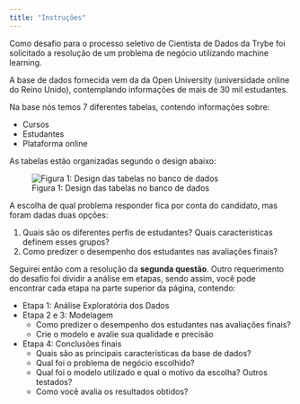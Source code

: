 ```yaml
---
title: "Instruções"
---
```


Como desafio para o processo seletivo de Cientista de Dados da Trybe foi solicitado a resolução de um problema de negócio utilizando machine learning.

A base de dados fornecida vem da da Open University (universidade online do Reino Unido), contemplando informações de mais de 30 mil estudantes.

Na base nós temos 7 diferentes tabelas, contendo informações sobre:

- Cursos
- Estudantes
- Plataforma online
  
As tabelas estão organizadas segundo o design abaixo:

![Figura 1: Design das tabelas no banco de dados](img/model.png)

A escolha de qual problema responder fica por conta do candidato, mas foram dadas duas opções:

1. Quais são os diferentes perfis de estudantes? Quais características definem esses grupos?
1. Como predizer o desempenho dos estudantes nas avaliações finais?

Seguirei então com a resolução da **segunda questão**. Outro requerimento do desafio foi dividir a análise em etapas, sendo assim, você pode encontrar cada etapa na parte superior da página, contendo:

- Etapa 1: Análise Exploratória dos Dados
- Etapa 2 e 3: Modelagem 
  - Como predizer o desempenho dos estudantes nas avaliações finais?
  - Crie o modelo e avalie sua qualidade e precisão
- Etapa 4: Conclusões finais
  - Quais são as principais características da base de dados?
  - Qual foi o problema de negócio escolhido?
  - Qual foi o modelo utilizado e qual o motivo da escolha? Outros testados?
  - Como você avalia os resultados obtidos?
  
